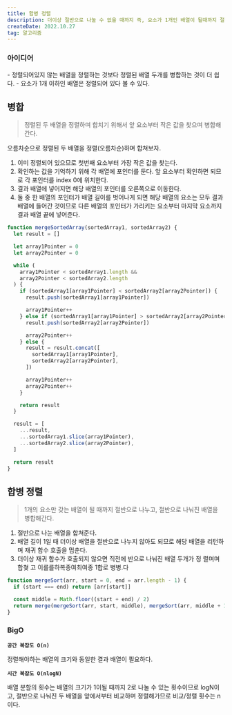 ```yaml
---
title: 합병 정렬
description: 더이상 절반으로 나눌 수 없을 때까지 즉, 요소가 1개인 배열이 될때까지 절반으로 분할한다. 최종적으로 분할된 배열은 정렬되어 있다고 볼 수 있다. 절반으로 분할 된 배열을 정렬을 하며 다시 병합한다. 이를 반복하며 1개의 배열로 병합될 때까지 이를 반복한다.
createDate: 2022.10.27
tag: 알고리즘
---
```


### 아이디어

<aside>
- 정렬되어있지 않는 배열을 정렬하는 것보다 정렬된 배열 두개를 병합하는 것이 더 쉽다. 
- 요소가 1개 이하인 배열은 정렬되어 있다 볼 수 있다.

</aside>

<Picture src="merge-sort.png" alt="합병 정렬 트리" />

## 병합

> 정렬된 두 배열을 정렬하며 합치기 위해서 앞 요소부터 작은 값을 찾으며 병합해간다.

오름차순으로 정렬된 두 배열을 정렬(오름차순)하며 합쳐보자.

1. 이미 정렬되어 있으므로 첫번째 요소부터 가장 작은 값을 찾는다.
2. 확인하는 값을 기억하기 위해 각 배열에 포인터를 둔다. 앞 요소부터 확인하면 되므로 각 포인터를 index 0에 위치한다.
3. 결과 배열에 넣어지면 해당 배열의 포인터를 오른쪽으로 이동한다.
4. 둘 중 한 배열의 포인터가 배열 길이를 벗어나게 되면 해당 배열의 요소는 모두 결과 배열에 들어간 것이므로 다른 배열의 포인터가 가리키는 요소부터 마지막 요소까지 결과 배열 끝에 넣어준다.

```jsx
function mergeSortedArray(sortedArray1, sortedArray2) {
  let result = []

  let array1Pointer = 0
  let array2Pointer = 0

  while (
    array1Pointer < sortedArray1.length &&
    array2Pointer < sortedArray2.length
  ) {
    if (sortedArray1[array1Pointer] < sortedArray2[array2Pointer]) {
      result.push(sortedArray1[array1Pointer])

      array1Pointer++
    } else if (sortedArray1[array1Pointer] > sortedArray2[array2Pointer]) {
      result.push(sortedArray2[array2Pointer])

      array2Pointer++
    } else {
      result = result.concat([
        sortedArray1[array1Pointer],
        sortedArray2[array2Pointer],
      ])

      array1Pointer++
      array2Pointer++
    }

    return result
  }

  result = [
    ...result,
    ...sortedArray1.slice(array1Pointer),
    ...sortedArray2.slice(array2Pointer),
  ]

  return result
}
```

## 합병 정렬

> 1개의 요소만 갖는 배열이 될 때까지 절반으로 나누고, 절반으로 나눠진 배열을 병합해간다.

1. 절반으로 나눈 배열을 합쳐준다.
2. 배열 길이 1일 때 더이상 배열을 절반으로 나누지 않아도 되므로 해당 배열을 리턴하며 재귀 함수 호출을 멈춘다.
3. 더이상 재귀 함수가 호출되지 않으면 직전에 반으로 나눠진 배열 두개가 정 렬며며 합쳦 고 이를를하복종여최여종 1합로 병병.다

```jsx
function mergeSort(arr, start = 0, end = arr.length - 1) {
  if (start === end) return [arr[start]]

  const middle = Math.floor((start + end) / 2)
  return merge(mergeSort(arr, start, middle), mergeSort(arr, middle + 1, end))
}
```

### BigO

**`공간 복잡도 O(n)`**

정렬해야하는 배열의 크기와 동일한 결과 배열이 필요하다.

**`시간 복잡도 O(nlogN)`**

배열 분할의 횟수는 배열의 크기가 1이될 때까지 2로 나눌 수 있는 횟수이므로 logN이고, 절반으로 나눠진 두 배열을 앞에서부터 비교하며 정렬해가므로 비교/정렬 횟수는 n이다.
